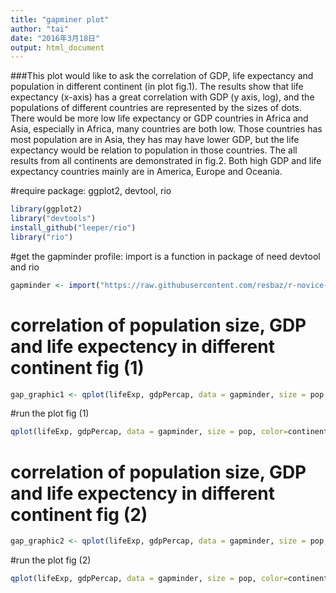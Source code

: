 ```yaml
---
title: "gapminer plot"
author: "tai"
date: "2016年3月18日"
output: html_document
---
```


###This plot would like to ask the correlation of GDP, life expectancy and population in different continent (in plot fig.1). The results show that life expectancy (x-axis) has a great correlation with GDP (y axis, log), and the populations of different countries are represented by the sizes of dots. There would be more low life expectancy or GDP countries in Africa and Asia, especially in Africa, many countries are both low. Those countries has most population are in Asia, they has may have lower GDP, but the life expectancy would be relation to population in those countries. The all results from all continents are demonstrated in fig.2. Both high GDP and life expectancy countries mainly are in America, Europe and Oceania. 

#require package: ggplot2, devtool, rio

```r
library(ggplot2)
library("devtools")
install_github("leeper/rio")
library("rio")
```


#get the gapminder profile: import is a function in package of need devtool and rio 
```r
gapminder <- import("https://raw.githubusercontent.com/resbaz/r-novice-gapminder-files/master/data/gapminder-FiveYearData.csv")
```


# correlation of population size, GDP and life expectency in different continent fig (1)
```r
gap_graphic1 <- qplot(lifeExp, gdpPercap, data = gapminder, size = pop, color=continent) + scale_y_log10() +facet_wrap( ~ continent)+ scale_size_area(max_size = 8)
```

#run the plot fig (1)
```r
qplot(lifeExp, gdpPercap, data = gapminder, size = pop, color=continent) + scale_y_log10() +facet_wrap( ~ continent)+ scale_size_area(max_size = 8)
```


# correlation of population size, GDP and life expectency in different continent fig (2)
```r
gap_graphic2 <- qplot(lifeExp, gdpPercap, data = gapminder, size = pop, color=continent) + scale_y_log10() + scale_size_area(max_size = 15)
```

#run the plot fig (2)
```r
qplot(lifeExp, gdpPercap, data = gapminder, size = pop, color=continent) + scale_y_log10() + scale_size_area(max_size = 15)
```






